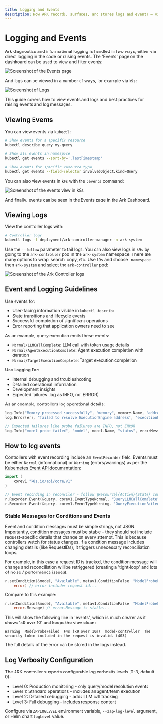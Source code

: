 ```yaml
---
title: Logging and Events
description: How ARK records, surfaces, and stores logs and events — viewing instructions and best practices
---
```


# Logging and Events

Ark diagnostics and informational logging is handled in two ways; either via direct logging in the code or raising events. The 'Events' page on the dashboard can be used to view and filter events:

![Screenshot of the Events page](./images/events-page.png)

And logs can be viewed in a number of ways, for example via `k9s`:

![Screenshot of Logs](./images/logs-k9s.png)

This guide covers how to view events and logs and best practices for raising events and log messages.

## Viewing Events

You can view events via `kubectl`:

```bash
# Show events for a specific resource
kubectl describe query my-query

# Show all events in namespace
kubectl get events --sort-by='.lastTimestamp'

# Show events for specific resource type
kubectl get events --field-selector involvedObject.kind=Query
```

You can also view events in `k9s` with the `:events` command:

![Screenshot of the events view in k9s](./images/events-k9s.png)

And finally, events can be seen in the Events page in the Ark Dashboard.

## Viewing Logs

View the controller logs with:

```bash
# Controller logs
kubectl logs -f deployment/ark-controller-manager -n ark-system
```

Use the `--follow` parameter to tail logs. You can also view logs in `k9s` by going to the `ark-controller` pod in the `ark-system` namespace. There are many options to wrap, search, copy, etc. Use `k9s` and choose `:namespace` then `ark-system` and select the `ark-controller` pod:

![Screenshot of the Ark Controller logs](./images/logs-k9s.png)

## Event and Logging Guidelines

Use events for:

- User-facing information visible in `kubectl describe`
- State transitions and lifecycle events
- Successful completion of significant operations
- Error reporting that application owners need to see

As an example, query execution emits these events:

- `Normal/LLMCallComplete`: LLM call with token usage details
- `Normal/AgentExecutionComplete`: Agent execution completion with duration
- `Normal/TargetExecutionComplete`: Target execution completion

Use Logging For:

- Internal debugging and troubleshooting
- Detailed operational information
- Development insights
- Expected failures (log as INFO, not ERROR)

As an example, controllers log operational details:

```go
log.Info("Memory processed successfully", "memory", memory.Name, "address", resolvedAddress)
log.Error(err, "failed to resolve ExecutionEngine address", "executionEngine", executionEngine.Name)

// Expected failures like probe failures are INFO, not ERROR
log.Info("model probe failed", "model", model.Name, "status", errorMessage)
```

## How to log events

Controllers with event recording include an `EventRecorder` field. Events must be either `Normal` (informational) or `Warning` (errors/warnings) as per the [Kubernetes Event API documentation](https://kubernetes.io/docs/reference/kubernetes-api/cluster-resources/event-v1/):

```go
import (
    corev1 "k8s.io/api/core/v1"
)

// Event recording in reconciler - follow {Resource}{Action}{State} convention
r.Recorder.Event(&query, corev1.EventTypeNormal, "QueryLLMCallComplete", eventData)
r.Recorder.Event(&query, corev1.EventTypeWarning, "QueryExecutionFailed", fmt.Sprintf("Error: %v", err))
```

### Stable Messages for Conditions and Events

Event and condition messages must be simple strings, not JSON. Importantly, condition messages must be stable - they should not include request-specific details that change on every attempt. This is because controllers watch for status changes. If a condition message includes changing details (like RequestIDs), it triggers unnecessary reconciliation loops.

For example, in this case a request ID is tracked, the condition message will change and reconcillation will be retriggered (creating a 'tight-loop' and lots of noise / performance issues):

```go
r.setCondition(&model, "Available", metav1.ConditionFalse, "ModelProbeFailed",
    error) // error includes request id...
```

Compare to this example:

```go
r.setCondition(&model, "Available", metav1.ConditionFalse, "ModelProbeFailed",
    error.Message) // error.Message is stable...
```

This will show the following line in 'events', which is much clearer as it shows 'x9 over 10' and keeps the view clean:

```
Warning  ModelProbeFailed  64s (x9 over 10m)  model-controller  The security token included in the request is invalid. (403)
```

The full details of the error can be stored in the logs instead.

## Log Verbosity Configuration

The ARK controller supports configurable log verbosity levels (0-3, default 0):

- Level 0: Production monitoring - only query/model resolution events
- Level 1: Standard operations - includes all agent/team execution
- Level 2: Detailed debugging - adds LLM call tracking
- Level 3: Full debugging - includes response content

Configure via `ZAPLOGLEVEL` environment variable, `--zap-log-level` argument, or Helm chart `logLevel` value.
